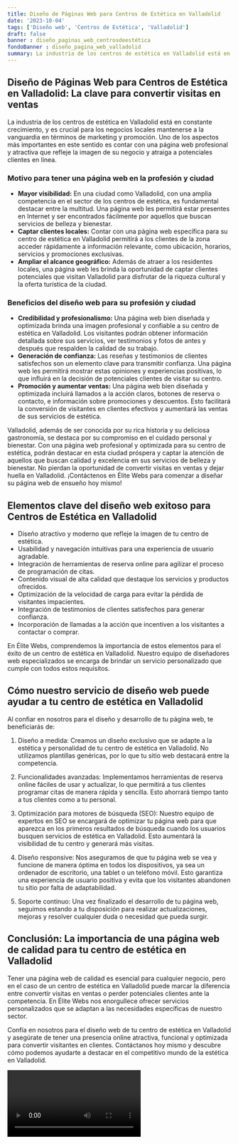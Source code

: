 ```yaml
---
title: Diseño de Páginas Web para Centros de Estética en Valladolid
date: '2023-10-04'
tags: ['Diseño web', 'Centros de Estética', 'Valladolid']
draft: false
banner : diseño_paginas_web_centrosdeestética
fondoBanner : diseño_pagina_web_valladolid
summary: La industria de los centros de estética en Valladolid está en constante crecimiento, y es crucial para los negocios locales mantenerse a la vanguardia en términos de marketing y promoción. Uno de los aspectos más importantes en este sentido es contar con una página web profesional y atractiva que refleje la imagen de su negocio y atraiga a potenciales clientes en línea.
---
```


## Diseño de Páginas Web para Centros de Estética en Valladolid: La clave para convertir visitas en ventas

La industria de los centros de estética en Valladolid está en constante crecimiento, y es crucial para los negocios locales mantenerse a la vanguardia en términos de marketing y promoción. Uno de los aspectos más importantes en este sentido es contar con una página web profesional y atractiva que refleje la imagen de su negocio y atraiga a potenciales clientes en línea.

### Motivo para tener una página web en la profesión y ciudad

- **Mayor visibilidad:** En una ciudad como Valladolid, con una amplia competencia en el sector de los centros de estética, es fundamental destacar entre la multitud. Una página web les permitirá estar presentes en Internet y ser encontrados fácilmente por aquellos que buscan servicios de belleza y bienestar.
- **Captar clientes locales:** Contar con una página web específica para su centro de estética en Valladolid permitirá a los clientes de la zona acceder rápidamente a información relevante, como ubicación, horarios, servicios y promociones exclusivas.
- **Ampliar el alcance geográfico:** Además de atraer a los residentes locales, una página web les brinda la oportunidad de captar clientes potenciales que visitan Valladolid para disfrutar de la riqueza cultural y la oferta turística de la ciudad.

### Beneficios del diseño web para su profesión y ciudad

- **Credibilidad y profesionalismo:** Una página web bien diseñada y optimizada brinda una imagen profesional y confiable a su centro de estética en Valladolid. Los visitantes podrán obtener información detallada sobre sus servicios, ver testimonios y fotos de antes y después que respalden la calidad de su trabajo.
- **Generación de confianza:** Las reseñas y testimonios de clientes satisfechos son un elemento clave para transmitir confianza. Una página web les permitirá mostrar estas opiniones y experiencias positivas, lo que influirá en la decisión de potenciales clientes de visitar su centro.
- **Promoción y aumentar ventas:** Una página web bien diseñada y optimizada incluirá llamados a la acción claros, botones de reserva o contacto, e información sobre promociones y descuentos. Esto facilitará la conversión de visitantes en clientes efectivos y aumentará las ventas de sus servicios de estética.

Valladolid, además de ser conocida por su rica historia y su deliciosa gastronomía, se destaca por su compromiso en el cuidado personal y bienestar. Con una página web profesional y optimizada para su centro de estética, podrán destacar en esta ciudad próspera y captar la atención de aquellos que buscan calidad y excelencia en sus servicios de belleza y bienestar. No pierdan la oportunidad de convertir visitas en ventas y dejar huella en Valladolid. ¡Contáctenos en Élite Webs para comenzar a diseñar su página web de ensueño hoy mismo!

<GifSeo />

<Cta />

## Elementos clave del diseño web exitoso para Centros de Estética en Valladolid

- Diseño atractivo y moderno que refleje la imagen de tu centro de estética.
- Usabilidad y navegación intuitivas para una experiencia de usuario agradable.
- Integración de herramientas de reserva online para agilizar el proceso de programación de citas.
- Contenido visual de alta calidad que destaque los servicios y productos ofrecidos.
- Optimización de la velocidad de carga para evitar la pérdida de visitantes impacientes.
- Integración de testimonios de clientes satisfechos para generar confianza.
- Incorporación de llamadas a la acción que incentiven a los visitantes a contactar o comprar.

En Élite Webs, comprendemos la importancia de estos elementos para el éxito de un centro de estética en Valladolid. Nuestro equipo de diseñadores web especializados se encarga de brindar un servicio personalizado que cumple con todos estos requisitos.

## Cómo nuestro servicio de diseño web puede ayudar a tu centro de estética en Valladolid

Al confiar en nosotros para el diseño y desarrollo de tu página web, te beneficiarás de:

1. Diseño a medida: Creamos un diseño exclusivo que se adapte a la estética y personalidad de tu centro de estética en Valladolid. No utilizamos plantillas genéricas, por lo que tu sitio web destacará entre la competencia.

2. Funcionalidades avanzadas: Implementamos herramientas de reserva online fáciles de usar y actualizar, lo que permitirá a tus clientes programar citas de manera rápida y sencilla. Esto ahorrará tiempo tanto a tus clientes como a tu personal.

3. Optimización para motores de búsqueda (SEO): Nuestro equipo de expertos en SEO se encargará de optimizar tu página web para que aparezca en los primeros resultados de búsqueda cuando los usuarios busquen servicios de estética en Valladolid. Esto aumentará la visibilidad de tu centro y generará más visitas.

4. Diseño responsive: Nos aseguramos de que tu página web se vea y funcione de manera óptima en todos los dispositivos, ya sea un ordenador de escritorio, una tablet o un teléfono móvil. Esto garantiza una experiencia de usuario positiva y evita que los visitantes abandonen tu sitio por falta de adaptabilidad.

5. Soporte continuo: Una vez finalizado el desarrollo de tu página web, seguimos estando a tu disposición para realizar actualizaciones, mejoras y resolver cualquier duda o necesidad que pueda surgir.

## Conclusión: La importancia de una página web de calidad para tu centro de estética en Valladolid

Tener una página web de calidad es esencial para cualquier negocio, pero en el caso de un centro de estética en Valladolid puede marcar la diferencia entre convertir visitas en ventas o perder potenciales clientes ante la competencia. En Élite Webs nos enorgullece ofrecer servicios personalizados que se adaptan a las necesidades específicas de nuestro sector.

Confía en nosotros para el diseño web de tu centro de estética en Valladolid y asegúrate de tener una presencia online atractiva, funcional y optimizada para convertir visitantes en clientes. Contáctanos hoy mismo y descubre cómo podemos ayudarte a destacar en el competitivo mundo de la estética en Valladolid.

<Video />

<CtaBot job='Centros de Estética' city='Valladolid'/>

<Gmaps query='Valladolid+españa+maps' />